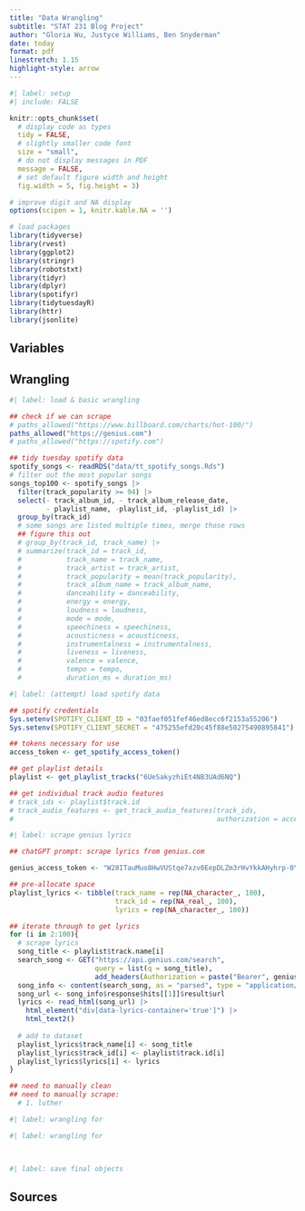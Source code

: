 ```yaml
---
title: "Data Wrangling"
subtitle: "STAT 231 Blog Project"
author: "Gloria Wu, Justyce Williams, Ben Snyderman"
date: today
format: pdf
linestretch: 1.15
highlight-style: arrow
---
```


```r
#| label: setup
#| include: FALSE

knitr::opts_chunk$set(
  # display code as types
  tidy = FALSE, 
  # slightly smaller code font
  size = "small",
  # do not display messages in PDF
  message = FALSE,
  # set default figure width and height
  fig.width = 5, fig.height = 3) 

# improve digit and NA display 
options(scipen = 1, knitr.kable.NA = '')

# load packages
library(tidyverse)
library(rvest)
library(ggplot2)
library(stringr)
library(robotstxt)
library(tidyr)
library(dplyr)
library(spotifyr)
library(tidytuesdayR)
library(httr)
library(jsonlite)
```

## Variables


## Wrangling

```r
#| label: load & basic wrangling

## check if we can scrape
# paths_allowed("https://www.billboard.com/charts/hot-100/")
paths_allowed("https://genius.com")
# paths_allowed("https://spotify.com")

## tidy tuesday spotify data
spotify_songs <- readRDS("data/tt_spotify_songs.Rds")
# filter out the most popular songs
songs_top100 <- spotify_songs |>
  filter(track_popularity >= 94) |>
  select(- track_album_id, - track_album_release_date,
         - playlist_name, -playlist_id, -playlist_id) |>
  group_by(track_id)
  # some songs are listed multiple times, merge those rows
  ## figure this out
  # group_by(track_id, track_name) |>
  # summarize(track_id = track_id,
  #           track_name = track_name,
  #           track_artist = track_artist,
  #           track_popularity = mean(track_popularity),
  #           track_album_name = track_album_name,
  #           danceability = danceability,
  #           energy = energy,
  #           loudness = loudness,
  #           mode = mode,
  #           speechiness = speechiness,
  #           acousticness = acousticness,
  #           instrumentalness = instrumentalness,
  #           liveness = liveness,
  #           valence = valence,
  #           tempo = tempo,
  #           duration_ms = duration_ms)
```

```r
#| label: (attempt) load spotify data

## spotify credentials
Sys.setenv(SPOTIFY_CLIENT_ID = "03faef051fef46ed8ecc6f2153a55206")
Sys.setenv(SPOTIFY_CLIENT_SECRET = "475255efd20c45f88e50275490895841")

## tokens necessary for use 
access_token <- get_spotify_access_token()

## get playlist details
playlist <- get_playlist_tracks("6UeSakyzhiEt4NB3UAd6NQ")

## get individual track audio features
# track_ids <- playlist$track.id
# track_audio_features <- get_track_audio_features(track_ids,
#                                                  authorization = access_token)
```

```r
#| label: scrape genius lyrics 

## chatGPT prompt: scrape lyrics from genius.com

genius_access_token <- "W28ITauMuo8HwVUStqe7xzv0EepDLZm3rHvYkkAHyhrp-0Y-FSdm7GDqFqCYS-fA"

## pre-allocate space
playlist_lyrics <- tibble(track_name = rep(NA_character_, 100),
                          track_id = rep(NA_real_, 100),
                          lyrics = rep(NA_character_, 100))

## iterate through to get lyrics
for (i in 2:100){
  # scrape lyrics
  song_title <- playlist$track.name[i]
  search_song <- GET("https://api.genius.com/search",
                     query = list(q = song_title),
                     add_headers(Authorization = paste("Bearer", genius_access_token)))
  song_info <- content(search_song, as = "parsed", type = "application/json")
  song_url <- song_info$response$hits[[1]]$result$url
  lyrics <- read_html(song_url) |>
    html_element("div[data-lyrics-container='true']") |>
    html_text2()
  
  # add to dataset
  playlist_lyrics$track_name[i] <- song_title
  playlist_lyrics$track_id[i] <- playlist$track.id[i]
  playlist_lyrics$lyrics[i] <- lyrics
}

## need to manually clean
## need to manually scrape:
  # 1. luther
```

```r
#| label: wrangling for 


```

```r
#| label: wrangling for 

         
```

```r
#| label: save final objects


```

## Sources
